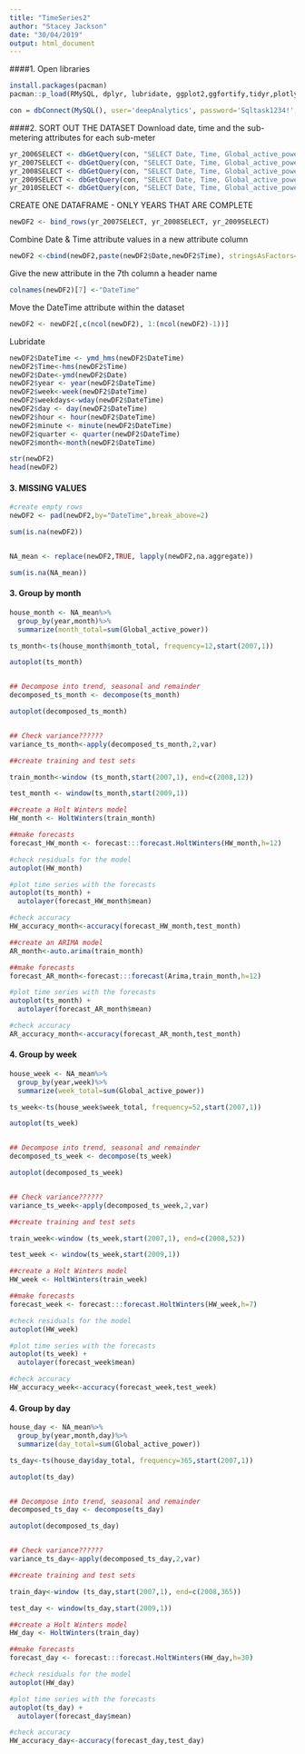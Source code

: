 ```yaml
---
title: "TimeSeries2"
author: "Stacey Jackson"
date: "30/04/2019"
output: html_document
---
```

####1. Open libraries
```r

install.packages(pacman)
pacman::p_load(RMySQL, dplyr, lubridate, ggplot2,ggfortify,tidyr,plotly, forecast,zoo, padr)

```

```r
con = dbConnect(MySQL(), user='deepAnalytics', password='Sqltask1234!', dbname='dataanalytics2018', host='data-analytics-2018.cbrosir2cswx.us-east-1.rds.amazonaws.com')
```

####2. SORT OUT THE DATASET
Download date, time and the sub-metering attributes for each sub-meter
```r
yr_2006SELECT <- dbGetQuery(con, "SELECT Date, Time, Global_active_power, Sub_metering_1, Sub_metering_2, Sub_metering_3 FROM yr_2006")
yr_2007SELECT <- dbGetQuery(con, "SELECT Date, Time, Global_active_power, Sub_metering_1, Sub_metering_2, Sub_metering_3 FROM yr_2007")
yr_2008SELECT <- dbGetQuery(con, "SELECT Date, Time, Global_active_power, Sub_metering_1, Sub_metering_2, Sub_metering_3 FROM yr_2008")
yr_2009SELECT <- dbGetQuery(con, "SELECT Date, Time, Global_active_power, Sub_metering_1, Sub_metering_2, Sub_metering_3 FROM yr_2009")
yr_2010SELECT <- dbGetQuery(con, "SELECT Date, Time, Global_active_power, Sub_metering_1, Sub_metering_2, Sub_metering_3 FROM yr_2010")
```
CREATE ONE DATAFRAME - ONLY YEARS THAT ARE COMPLETE
```r
newDF2 <- bind_rows(yr_2007SELECT, yr_2008SELECT, yr_2009SELECT)
```
Combine Date & Time attribute values in a new attribute column
```r
newDF2 <-cbind(newDF2,paste(newDF2$Date,newDF2$Time), stringsAsFactors=FALSE)
```
Give the new attribute in the 7th column a header name 
```r
colnames(newDF2)[7] <-"DateTime"
```
Move the DateTime attribute within the dataset
```r
newDF2 <- newDF2[,c(ncol(newDF2), 1:(ncol(newDF2)-1))]
```
Lubridate
```r
newDF2$DateTime <- ymd_hms(newDF2$DateTime)
newDF2$Time<-hms(newDF2$Time)
newDF2$Date<-ymd(newDF2$Date)
newDF2$year <- year(newDF2$DateTime)
newDF2$week<-week(newDF2$DateTime)
newDF2$weekdays<-wday(newDF2$DateTime)
newDF2$day <- day(newDF2$DateTime)
newDF2$hour <- hour(newDF2$DateTime)
newDF2$minute <- minute(newDF2$DateTime)
newDF2$quarter <- quarter(newDF2$DateTime)
newDF2$month<-month(newDF2$DateTime)

str(newDF2)
head(newDF2)

```
#### 3. MISSING VALUES
```r

#create empty rows
newDF2 <- pad(newDF2,by="DateTime",break_above=2)

sum(is.na(newDF2))


NA_mean <- replace(newDF2,TRUE, lapply(newDF2,na.aggregate))

sum(is.na(NA_mean))


```


#### 3. Group by month
```r

house_month <- NA_mean%>%
  group_by(year,month)%>%
  summarize(month_total=sum(Global_active_power))

ts_month<-ts(house_month$month_total, frequency=12,start(2007,1))

autoplot(ts_month)


## Decompose into trend, seasonal and remainder
decomposed_ts_month <- decompose(ts_month)

autoplot(decomposed_ts_month)


## Check variance??????
variance_ts_month<-apply(decomposed_ts_month,2,var)

##create training and test sets

train_month<-window (ts_month,start(2007,1), end=c(2008,12))

test_month <- window(ts_month,start(2009,1))

##create a Holt Winters model
HW_month <- HoltWinters(train_month)

##make forecasts
forecast_HW_month <- forecast:::forecast.HoltWinters(HW_month,h=12)

#check residuals for the model
autoplot(HW_month)

#plot time series with the forecasts
autoplot(ts_month) +
  autolayer(forecast_HW_month$mean)

#check accuracy
HW_accuracy_month<-accuracy(forecast_HW_month,test_month)

##create an ARIMA model
AR_month<-auto.arima(train_month)

##make forecasts
forecast_AR_month<-forecast:::forecast(Arima,train_month,h=12)

#plot time series with the forecasts
autoplot(ts_month) +
  autolayer(forecast_AR_month$mean)

#check accuracy
AR_accuracy_month<-accuracy(forecast_AR_month,test_month)


```
#### 4. Group by week
```r
house_week <- NA_mean%>%
  group_by(year,week)%>%
  summarize(week_total=sum(Global_active_power))

ts_week<-ts(house_week$week_total, frequency=52,start(2007,1))

autoplot(ts_week)


## Decompose into trend, seasonal and remainder
decomposed_ts_week <- decompose(ts_week)

autoplot(decomposed_ts_week)


## Check variance??????
variance_ts_week<-apply(decomposed_ts_week,2,var)

##create training and test sets

train_week<-window (ts_week,start(2007,1), end=c(2008,52))

test_week <- window(ts_week,start(2009,1))

##create a Holt Winters model
HW_week <- HoltWinters(train_week)

##make forecasts
forecast_week <- forecast:::forecast.HoltWinters(HW_week,h=7)

#check residuals for the model
autoplot(HW_week)

#plot time series with the forecasts
autoplot(ts_week) +
  autolayer(forecast_week$mean)

#check accuracy
HW_accuracy_week<-accuracy(forecast_week,test_week)
```
#### 4. Group by day
```r
house_day <- NA_mean%>%
  group_by(year,month,day)%>%
  summarize(day_total=sum(Global_active_power))

ts_day<-ts(house_day$day_total, frequency=365,start(2007,1))

autoplot(ts_day)


## Decompose into trend, seasonal and remainder
decomposed_ts_day <- decompose(ts_day)

autoplot(decomposed_ts_day)


## Check variance??????
variance_ts_day<-apply(decomposed_ts_day,2,var)

##create training and test sets

train_day<-window (ts_day,start(2007,1), end=c(2008,365))

test_day <- window(ts_day,start(2009,1))

##create a Holt Winters model
HW_day <- HoltWinters(train_day)

##make forecasts
forecast_day <- forecast:::forecast.HoltWinters(HW_day,h=30)

#check residuals for the model
autoplot(HW_day)

#plot time series with the forecasts
autoplot(ts_day) +
  autolayer(forecast_day$mean)

#check accuracy
HW_accuracy_day<-accuracy(forecast_day,test_day)
```
